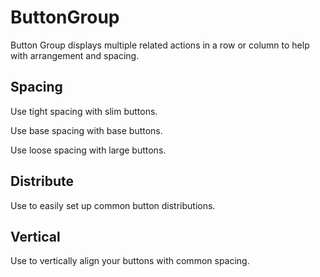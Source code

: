 

<Meta title="Actions/ButtonGroup" component={ButtonGroup} />

# ButtonGroup

Button Group displays multiple related actions in a row or column to help with arrangement and spacing.

<Canvas>
    <Story story={stories.Default} name="Default" />
</Canvas>

<ArgsTable story="Default" />

## Spacing

Use tight spacing with slim buttons.

Use base spacing with base buttons.

Use loose spacing with large buttons.

<Canvas>
    <Story story={stories.Spacing} />
</Canvas>

## Distribute

Use to easily set up common button distributions.

<Canvas>
    <Story story={stories.Distribute} />
</Canvas>

## Vertical

Use to vertically align your buttons with common spacing.

<Canvas>
    <Story story={stories.Vertical} />
</Canvas>
